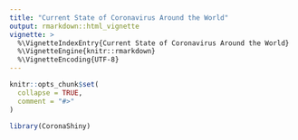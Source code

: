```yaml
---
title: "Current State of Coronavirus Around the World"
output: rmarkdown::html_vignette
vignette: >
  %\VignetteIndexEntry{Current State of Coronavirus Around the World}
  %\VignetteEngine{knitr::rmarkdown}
  %\VignetteEncoding{UTF-8}
---
```


```r
knitr::opts_chunk$set(
  collapse = TRUE,
  comment = "#>"
)
```

```r
library(CoronaShiny)
```
